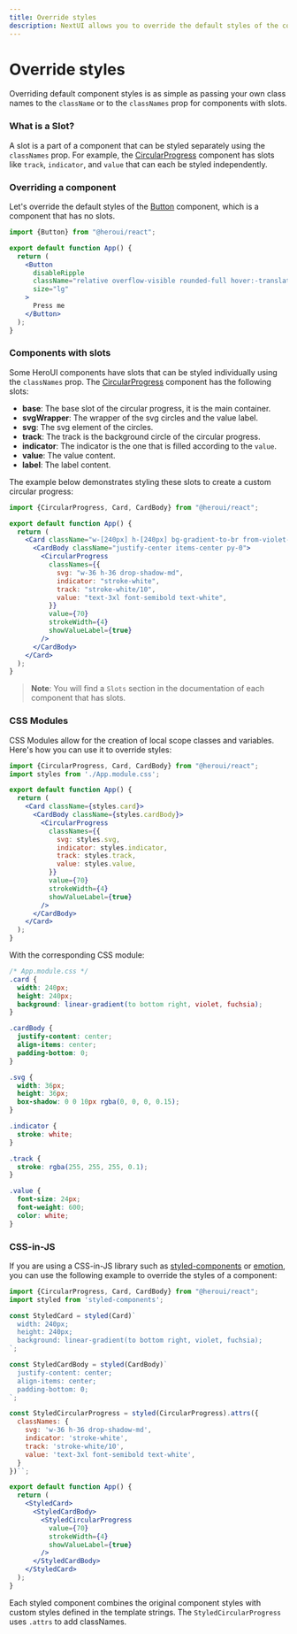 ```yaml
---
title: Override styles
description: NextUI allows you to override the default styles of the components in several ways.
---
```


# Override styles

Overriding default component styles is as simple as passing your own class names to the `className`
or to the `classNames` prop for components with slots.

<CarbonAd/>

### What is a Slot?

A slot is a part of a component that can be styled separately using the `classNames` prop. For example, the [CircularProgress](/docs/components/circular-progress) component has slots like `track`, `indicator`, and `value` that can each be styled independently.

### Overriding a component

Let's override the default styles of the [Button](/docs/components/button) component, which is a component that has no slots.

```jsx {7}
import {Button} from "@heroui/react";

export default function App() {
  return (
    <Button
      disableRipple
      className="relative overflow-visible rounded-full hover:-translate-y-1 px-12 shadow-xl bg-background/30 after:content-[''] after:absolute after:rounded-full after:inset-0 after:bg-background/40 after:z-[-1] after:transition after:!duration-500 hover:after:scale-150 hover:after:opacity-0"
      size="lg"
    >
      Press me
    </Button>
  );
}
```

<Spacer y={4}/>


<CodeDemo
  isCentered
  title="Override Button styles"
  files={buttonOverrideExample}
  showEditor={false}
  isPreviewCentered={true}
  gradientColor="orange"
  isGradientBox={true}
  previewHeight={160}
  className="py-5"
/>

### Components with slots

Some HeroUI components have slots that can be styled individually using the `classNames` prop. The [CircularProgress](/docs/components/circular-progress) component has the following slots:

- **base**: The base slot of the circular progress, it is the main container.
- **svgWrapper**: The wrapper of the svg circles and the value label.
- **svg**: The svg element of the circles.
- **track**: The track is the background circle of the circular progress.
- **indicator**: The indicator is the one that is filled according to the `value`.
- **value**: The value content.
- **label**: The label content.

The example below demonstrates styling these slots to create a custom circular progress:


```jsx {9-12}
import {CircularProgress, Card, CardBody} from "@heroui/react";

export default function App() {
  return (
    <Card className="w-[240px] h-[240px] bg-gradient-to-br from-violet-500 to-fuchsia-500">
      <CardBody className="justify-center items-center py-0">
        <CircularProgress
          classNames={{
            svg: "w-36 h-36 drop-shadow-md",
            indicator: "stroke-white",
            track: "stroke-white/10",
            value: "text-3xl font-semibold text-white",
          }}
          value={70}
          strokeWidth={4}
          showValueLabel={true}
        />
      </CardBody>
    </Card>
  );
}
```

<Spacer y={4}/>

<CodeDemo
  title="Override CircularProgress styles"
  files={slotsOverrideExample}
  showEditor={false}
/>

> **Note**: You will find a `Slots` section in the documentation of each component that has slots.


### CSS Modules

CSS Modules allow for the creation of local scope classes and variables. Here's how 
you can use it to override styles:

```jsx
import {CircularProgress, Card, CardBody} from "@heroui/react";
import styles from './App.module.css';

export default function App() {
  return (
    <Card className={styles.card}>
      <CardBody className={styles.cardBody}>
        <CircularProgress
          classNames={{
            svg: styles.svg,
            indicator: styles.indicator,
            track: styles.track,
            value: styles.value,
          }}
          value={70}
          strokeWidth={4}
          showValueLabel={true}
        />
      </CardBody>
    </Card>
  );
}
```

With the corresponding CSS module:

```css
/* App.module.css */
.card {
  width: 240px;
  height: 240px;
  background: linear-gradient(to bottom right, violet, fuchsia);
}

.cardBody {
  justify-content: center;
  align-items: center;
  padding-bottom: 0;
}

.svg {
  width: 36px;
  height: 36px;
  box-shadow: 0 0 10px rgba(0, 0, 0, 0.15);
}

.indicator {
  stroke: white;
}

.track {
  stroke: rgba(255, 255, 255, 0.1);
}

.value {
  font-size: 24px;
  font-weight: 600;
  color: white;
}
```

### CSS-in-JS

If you are using a CSS-in-JS library such as [styled-components](https://styled-components.com/) or [emotion](https://emotion.sh/), you can use the following
example to override the styles of a component:


```jsx
import {CircularProgress, Card, CardBody} from "@heroui/react";
import styled from 'styled-components';

const StyledCard = styled(Card)`
  width: 240px;
  height: 240px;
  background: linear-gradient(to bottom right, violet, fuchsia);
`;

const StyledCardBody = styled(CardBody)`
  justify-content: center;
  align-items: center;
  padding-bottom: 0;
`;

const StyledCircularProgress = styled(CircularProgress).attrs({
  classNames: {
    svg: 'w-36 h-36 drop-shadow-md',
    indicator: 'stroke-white',
    track: 'stroke-white/10',
    value: 'text-3xl font-semibold text-white',
  }
})``;

export default function App() {
  return (
    <StyledCard>
      <StyledCardBody>
        <StyledCircularProgress
          value={70}
          strokeWidth={4}
          showValueLabel={true}
        />
      </StyledCardBody>
    </StyledCard>
  );
}
```

Each styled component combines the original component styles with custom styles defined in the template strings. The `StyledCircularProgress` uses `.attrs` to add classNames.
